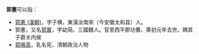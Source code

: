 '''郭憲'''可以指：
* [[郭憲_(漢朝)|郭憲 (漢朝)]]，字子横，東漢汝南宋（今安徽太和县）人。
* 郭憲，又名[[郭寰|郭寰]]，字幼简。三國魏人。官至西平郡功曹。黄初元年去世。赐其子爵关内侯
* [[郭鳴高|郭鳴高]]，乳名宪，清朝政治人物
{{消歧義|X|cat=二字郭姓人名消歧义}}